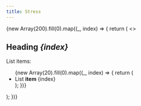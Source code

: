 ```yaml
---
title: Stress
---
```



<div style={{ margin: '50px auto', maxWidth: 720 }}>
  <SnowEditor>
    {new Array(200).fill(0).map((_, index) => {
      return (
        <>
          <h2>
            Heading <i>{index}</i>
          </h2>
          <p>List items:</p>
          <ul>
            {new Array(20).fill(0).map((_, index) => {
              return (
                <li>
                  List <strong>item</strong> {index}
                </li>
              );
            })}
          </ul>
        </>
      );
    })}
  </SnowEditor>
</div>
